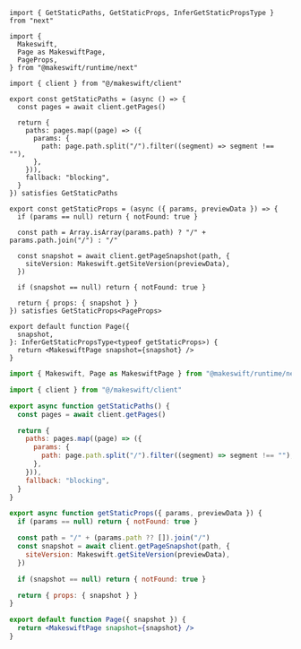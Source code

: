 <CodeGroup>

```tsx pages/[[...path]].tsx
import { GetStaticPaths, GetStaticProps, InferGetStaticPropsType } from "next"

import {
  Makeswift,
  Page as MakeswiftPage,
  PageProps,
} from "@makeswift/runtime/next"

import { client } from "@/makeswift/client"

export const getStaticPaths = (async () => {
  const pages = await client.getPages()

  return {
    paths: pages.map((page) => ({
      params: {
        path: page.path.split("/").filter((segment) => segment !== ""),
      },
    })),
    fallback: "blocking",
  }
}) satisfies GetStaticPaths

export const getStaticProps = (async ({ params, previewData }) => {
  if (params == null) return { notFound: true }

  const path = Array.isArray(params.path) ? "/" + params.path.join("/") : "/"

  const snapshot = await client.getPageSnapshot(path, {
    siteVersion: Makeswift.getSiteVersion(previewData),
  })

  if (snapshot == null) return { notFound: true }

  return { props: { snapshot } }
}) satisfies GetStaticProps<PageProps>

export default function Page({
  snapshot,
}: InferGetStaticPropsType<typeof getStaticProps>) {
  return <MakeswiftPage snapshot={snapshot} />
}
```

```jsx pages/[[...path]].jsx
import { Makeswift, Page as MakeswiftPage } from "@makeswift/runtime/next"

import { client } from "@/makeswift/client"

export async function getStaticPaths() {
  const pages = await client.getPages()

  return {
    paths: pages.map((page) => ({
      params: {
        path: page.path.split("/").filter((segment) => segment !== ""),
      },
    })),
    fallback: "blocking",
  }
}

export async function getStaticProps({ params, previewData }) {
  if (params == null) return { notFound: true }

  const path = "/" + (params.path ?? []).join("/")
  const snapshot = await client.getPageSnapshot(path, {
    siteVersion: Makeswift.getSiteVersion(previewData),
  })

  if (snapshot == null) return { notFound: true }

  return { props: { snapshot } }
}

export default function Page({ snapshot }) {
  return <MakeswiftPage snapshot={snapshot} />
}
```

</CodeGroup>

